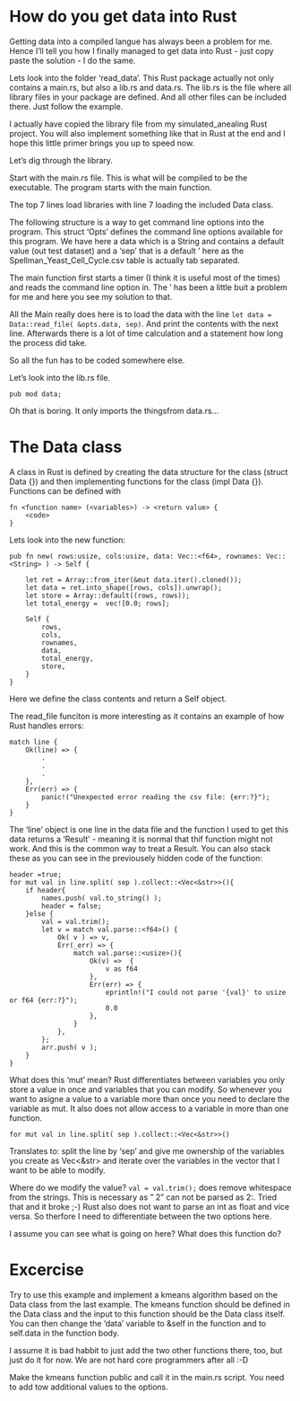 # How do you get data into Rust

Getting data into a compiled langue has always been a problem for me.
Hence I'll tell you how I finally managed to get data into Rust - just copy paste the solution - I do the same.

Lets look into the folder 'read_data'. 
This Rust package actually not only contains a main.rs, but also a lib.rs and data.rs. 
The lib.rs is the file where all library files in your package are defined. 
And all other files can be included there. Just follow the example.

I actually have copied the library file from my simulated_anealing Rust project. 
You will also implement something like that in Rust at the end and I hope this little primer brings you up to speed now.

Let's dig through the library.


Start with the main.rs file. This is what will be compiled to be the executable. The program starts with the main function.

The top 7 lines load libraries with line 7 loading the included Data class.

The following structure is a way to get command line options into the program. This struct 'Opts' defines the command line options available for this program.
We have here a data which is a String and contains a default value (out test dataset) and a 'sep' that is a default '\t' here as the Spellman_Yeast_Cell_Cycle.csv table is actually tab separated.



The main function first starts a timer (I think it is useful most of the times) and reads the command line option in.
The '\t' has been a little buit a problem for me and here you see my solution to that.

All the Main really does here is to load the data with the line ``let data = Data::read_file( &opts.data, sep)``.
And print the contents with the next line. Afterwards there is a lot of time calculation and a statement how long the process did take.

So all the fun has to be coded somewhere else.

Let's look into the lib.rs file.

```
pub mod data;
```

Oh that is boring. It only imports the thingsfrom data.rs...

# The Data class

A class in Rust is defined by creating the data structure for the class (struct Data {}) and then implementing functions for the class (impl Data {}).
Functions can be defined with 

```
fn <function name> (<variables>) -> <return value> { 
	<code> 
} 
```

Lets look into the new function:

```
pub fn new( rows:usize, cols:usize, data: Vec::<f64>, rownames: Vec::<String> ) -> Self {

	let ret = Array::from_iter(&mut data.iter().cloned());
	let data = ret.into_shape([rows, cols]).unwrap();
	let store = Array::default((rows, rows));
	let total_energy =  vec![0.0; rows];

	Self {
		rows, 
		cols,
		rownames,
		data,
		total_energy,
		store,
	}
}
```

Here we define the class contents and return a Self object.

The read_file funciton is more interesting as it contains an example of how Rust handles errors: 

```
match line {
    Ok(line) => {
    	.
    	.
    	.
    },
    Err(err) => {
        panic!("Unexpected error reading the csv file: {err:?}");
    }
}
```

The 'line' object is one line in the data file and the function I used to get this data returns a 'Result' - meaning it is normal that thif function might not work.
And this is the common way to treat a Result. You can also stack these as you can see in the previousely hidden code of the function:

```
header =true;
for mut val in line.split( sep ).collect::<Vec<&str>>(){
    if header{
        names.push( val.to_string() );
        header = false;
    }else {
    	val = val.trim();
        let v = match val.parse::<f64>() {
            Ok( v ) => v,
            Err(_err) => {
                match val.parse::<usize>(){
                    Ok(v) =>  { 
                        v as f64
                    },
                    Err(err) => {
                        eprintln!("I could not parse '{val}' to usize or f64 {err:?}");
                        0.0
                    },
                }
            },
        };
        arr.push( v );
    }
}
```

What does this 'mut' mean? Rust differentiates between variables you only store a value in once and variables that you can modify.
So whenever you want to asigne a value to a variable more than once you need to declare the variable as mut.
It also does not allow access to a variable in more than one function.

```
for mut val in line.split( sep ).collect::<Vec<&str>>()
```

Translates to: split the line by 'sep' and give me ownership of the variables you create as Vec<&str> and iterate over the variables in the vector that I want to be able to modify.

Where do we modify the value? ``val = val.trim();`` does remove whitespace from the strings. This is necessary as " 2" can not be parsed as 2:<usize>. Tried that and it broke ;-)
Rust also does not want to parse an int as float and vice versa. So therfore I need to differentiate between the two options here. 


I assume you can see what is going on here? What does this function do?


# Excercise  

Try to use this example and implement a kmeans algorithm based on the Data class from the last example.
The kmeans function should be defined in the Data class and the input to this function should be the Data class itself.
You can then change the 'data' variable to &self in the function and to self.data in the function body.

I assume it is bad habbit to just add the two other functions there, too, but just do it for now. We are not hard core programmers after all :-D

Make the kmeans function public and call it in the main.rs script. You need to add tow additional values to the options. 